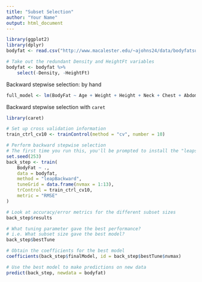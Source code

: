 ```yaml
---
title: "Subset Selection"
author: "Your Name"
output: html_document
---
```


```r
library(ggplot2)
library(dplyr)
bodyfat <- read.csv("http://www.macalester.edu/~ajohns24/data/bodyfatsub.csv")

# Take out the redundant Density and HeightFt variables
bodyfat <- bodyfat %>% 
    select(-Density, -HeightFt)
```

Backward stepwise selection: by hand

```r
full_model <- lm(BodyFat ~ Age + Weight + Height + Neck + Chest + Abdomen + Hip + Thigh + Knee + Ankle + Biceps + Forearm + Wrist, data = bodyfat)
```

Backward stepwise selection with `caret`

```r
library(caret)

# Set up cross validation information
train_ctrl_cv10 <- trainControl(method = "cv", number = 10)

# Perform backward stepwise selection
# The first time you run this, you'll be prompted to install the "leaps" package
set.seed(253)
back_step <- train(
    BodyFat ~ .,
    data = bodyfat,
    method = "leapBackward",
    tuneGrid = data.frame(nvmax = 1:13),
    trControl = train_ctrl_cv10,
    metric = "RMSE"
)
```

```r
# Look at accuracy/error metrics for the different subset sizes
back_step$results
```

```r
# What tuning parameter gave the best performance?
# i.e. What subset size gave the best model?
back_step$bestTune
```

```r
# Obtain the coefficients for the best model
coefficients(back_step$finalModel, id = back_step$bestTune$nvmax)
```

```r
# Use the best model to make predictions on new data
predict(back_step, newdata = bodyfat)
```
